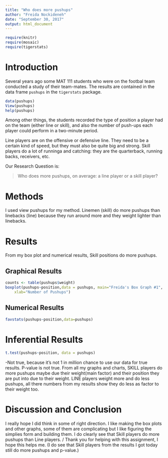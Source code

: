 ---
title: "Who does more pushups"
author: "Freida Nockideneh"
date: "September 30, 2017"
output: html_document
---

```{r include=FALSE}
require(knitr)
require(mosaic)
require(tigerstats)
```
<!-- We recommend you use git branches -- create a separate branch for each major section i.e. Introduction, Methods, Results, Inferential Results, and Discussion and Conclusions - leave the YAML block untouched until the final merge where you put in your own name !-->

# Introduction

Several years ago some MAT 111 students who were on the footbal team conducted a study of their team-mates.  The results are contained in the data frame `pushups` in the `tigerstats` package.

```{r eval=FALSE}
data(pushups)
View(pushups)
help(pushups)
```

Among other things, the students recorded the type of position a player had on the team (either line or skill), and also the number of push-ups each player could perform in a two-minute period.

Line players are on the offensive or defensive line.  They need to be a certain kind of speed, but they must also be quite big and strong.  Skill players do a lot of runninga and catching:  they are the quarterback, running backs, receivers, etc.

Our Research Question is:

  >Who does more pushups, on average: a line player or a skill player?


# Methods
<!--Decide on your methods:  use "variable analysis" or other appropriate descriptors.  Make sure to choose at least one graphical method and at least one numerical method.!-->

I used view pushups for my method. Linemen (skill) do more pushups than linebacks (line) because they run around more and they weight lighter than linebacks. 

# Results
<!--You have both graphical and numerical methods, so you will have both graphical and numerical results to consider.!-->
From my box plot and numerical results, Skill positions do more pushups. 

## Graphical Results
<!--Your graph should have a good title, and axes should be labled as needed.  Discuss your graphical results, showing how they answer the research question.  Use specific features of the graph in your discussion.!-->
```{r}

counts <- table(pushups$weight)
boxplot(pushups~position,data = pushups, main="Freida's Box Graph #1", 
  	xlab="Number of Pushups")
```


## Numerical Results
<!--Numerical results go here. Use the numerical results to describe the patterns if any that exist in the data as focused toward the research question!-->

```{r}
favstats(pushups~position,data=pushups)
```


# Inferential Results
<!--State hypothesis clearly.  Make sure your discussion of the inferential test covers all the aspects that the test output produces, such as test statistic, p-value etc.  Make a decision about the null hypothesis, explain the assumptions on which the selected test/procedure was based, and why the chosen procedure satisfys the assumptions and is appropriate to answer the research question!-->

```{r}
t.test(pushups~position, data = pushups)
```

-Not true, because it's not 1 in million chance to use our data for true results. P-value is not true. 
From all my graphs and charts, SKILL players do more pushups maybe due their weight(main factor) and their position they are put into due to their weight. LINE players weight more and do less pushups, all there numbers from my results show they do less as factor to their weight too. 


# Discussion and Conclusion
<!--State your overall conclusion.  This is also a good place to mention other Research Questions that came to mind as you were carrying out this study.!-->

I really hope I did think in some of right direction. I like making the box plots and other graphs, some of them are complicating but I like figuring the simplies form and building them. I do clearly see that Skill players do more pushups than Line players. / Thank you for helping with this assignment, I hope this helps me. (I do see that Skill players from the results I got today still do more pushups and p-value.)